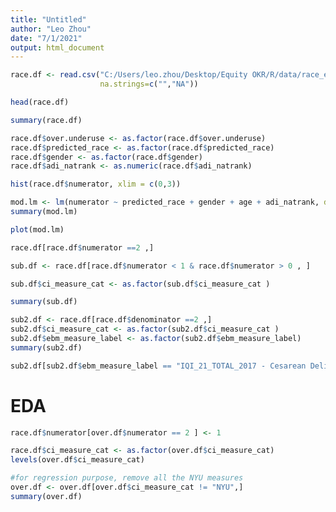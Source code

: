 ---
title: "Untitled"
author: "Leo Zhou"
date: "7/1/2021"
output: html_document
---


```{r}
race.df <- read.csv("C:/Users/leo.zhou/Desktop/Equity OKR/R/data/race_ebm_analysis.csv",
                    na.strings=c("","NA"))

```



```{r}
head(race.df)
```

```{r}
summary(race.df)
```

```{r}
race.df$over.underuse <- as.factor(race.df$over.underuse)
race.df$predicted_race <- as.factor(race.df$predicted_race)
race.df$gender <- as.factor(race.df$gender)
race.df$adi_natrank <- as.numeric(race.df$adi_natrank)
```



```{r}
hist(race.df$numerator, xlim = c(0,3))
```


```{r}
mod.lm <- lm(numerator ~ predicted_race + gender + age + adi_natrank, data = race.df)
summary(mod.lm)
```
```{r}
plot(mod.lm)
```
```{r}
race.df[race.df$numerator ==2 ,] 
```

```{r}
sub.df <- race.df[race.df$numerator < 1 & race.df$numerator > 0 , ] 
```



```{r}
sub.df$ci_measure_cat <- as.factor(sub.df$ci_measure_cat )
```

```{r}
summary(sub.df)
```



```{r}
sub2.df <- race.df[race.df$denominator ==2 ,] 
sub2.df$ci_measure_cat <- as.factor(sub2.df$ci_measure_cat )
sub2.df$ebm_measure_label <- as.factor(sub2.df$ebm_measure_label)
summary(sub2.df)
```

```{r}
sub2.df[sub2.df$ebm_measure_label == "IQI_21_TOTAL_2017 - Cesarean Delivery Rate, Uncomplicated (Overall)" | sub2.df$ebm_measure_label == "IQI_34_TOTAL_2017 - Vaginal Birth After Cesarean (VBAC) Rate, All (Overall)", 4] 
```



# EDA 


```{r}
race.df$numerator[over.df$numerator == 2 ] <- 1
```


```{r}
race.df$ci_measure_cat <- as.factor(over.df$ci_measure_cat)
levels(over.df$ci_measure_cat)
```



```{r}
#for regression purpose, remove all the NYU measures
over.df <- over.df[over.df$ci_measure_cat != "NYU",]
summary(over.df)
```










